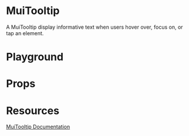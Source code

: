 

<Meta title="Mirage/MuiTooltip" of={MuiTooltipStories} />

# MuiTooltip

A MuiTooltip display informative text when users hover over, focus on, or tap an element.

# Playground

<Canvas of={MuiTooltipStories.Playground} />

# Props

<Controls />

# Resources

[MuiTooltip Documentation](https://mui.com/material-ui/api/tooltip/)
